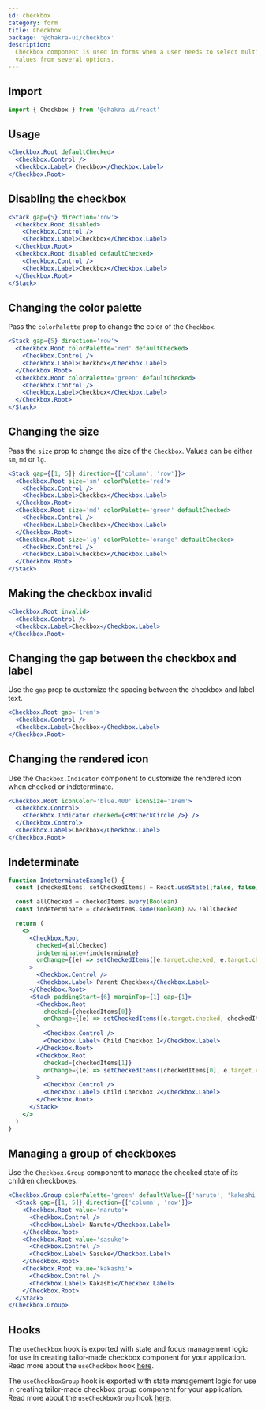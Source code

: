 ```yaml
---
id: checkbox
category: form
title: Checkbox
package: '@chakra-ui/checkbox'
description:
  Checkbox component is used in forms when a user needs to select multiple
  values from several options.
---
```


## Import

```js
import { Checkbox } from '@chakra-ui/react'
```

## Usage

```jsx
<Checkbox.Root defaultChecked>
  <Checkbox.Control />
  <Checkbox.Label> Checkbox</Checkbox.Label>
</Checkbox.Root>
```

## Disabling the checkbox

```jsx
<Stack gap={5} direction='row'>
  <Checkbox.Root disabled>
    <Checkbox.Control />
    <Checkbox.Label>Checkbox</Checkbox.Label>
  </Checkbox.Root>
  <Checkbox.Root disabled defaultChecked>
    <Checkbox.Control />
    <Checkbox.Label>Checkbox</Checkbox.Label>
  </Checkbox.Root>
</Stack>
```

## Changing the color palette

Pass the `colorPalette` prop to change the color of the `Checkbox`.

```jsx
<Stack gap={5} direction='row'>
  <Checkbox.Root colorPalette='red' defaultChecked>
    <Checkbox.Control />
    <Checkbox.Label>Checkbox</Checkbox.Label>
  </Checkbox.Root>
  <Checkbox.Root colorPalette='green' defaultChecked>
    <Checkbox.Control />
    <Checkbox.Label>Checkbox</Checkbox.Label>
  </Checkbox.Root>
</Stack>
```

## Changing the size

Pass the `size` prop to change the size of the `Checkbox`. Values can be either
`sm`, `md` or `lg`.

```jsx
<Stack gap={[1, 5]} direction={['column', 'row']}>
  <Checkbox.Root size='sm' colorPalette='red'>
    <Checkbox.Control />
    <Checkbox.Label>Checkbox</Checkbox.Label>
  </Checkbox.Root>
  <Checkbox.Root size='md' colorPalette='green' defaultChecked>
    <Checkbox.Control />
    <Checkbox.Label>Checkbox</Checkbox.Label>
  </Checkbox.Root>
  <Checkbox.Root size='lg' colorPalette='orange' defaultChecked>
    <Checkbox.Control />
    <Checkbox.Label>Checkbox</Checkbox.Label>
  </Checkbox.Root>
</Stack>
```

## Making the checkbox invalid

```jsx
<Checkbox.Root invalid>
  <Checkbox.Control />
  <Checkbox.Label>Checkbox</Checkbox.Label>
</Checkbox.Root>
```

## Changing the gap between the checkbox and label

Use the `gap` prop to customize the spacing between the checkbox and label text.

```jsx
<Checkbox.Root gap='1rem'>
  <Checkbox.Control />
  <Checkbox.Label>Checkbox</Checkbox.Label>
</Checkbox.Root>
```

## Changing the rendered icon

Use the `Checkbox.Indicator` component to customize the rendered icon when
checked or indeterminate.

```jsx
<Checkbox.Root iconColor='blue.400' iconSize='1rem'>
  <Checkbox.Control>
    <Checkbox.Indicator checked={<MdCheckCircle />} />
  </Checkbox.Control>
  <Checkbox.Label>Checkbox</Checkbox.Label>
</Checkbox.Root>
```

## Indeterminate

```jsx
function IndeterminateExample() {
  const [checkedItems, setCheckedItems] = React.useState([false, false])

  const allChecked = checkedItems.every(Boolean)
  const indeterminate = checkedItems.some(Boolean) && !allChecked

  return (
    <>
      <Checkbox.Root
        checked={allChecked}
        indeterminate={indeterminate}
        onChange={(e) => setCheckedItems([e.target.checked, e.target.checked])}
      >
        <Checkbox.Control />
        <Checkbox.Label> Parent Checkbox</Checkbox.Label>
      </Checkbox.Root>
      <Stack paddingStart={6} marginTop={1} gap={1}>
        <Checkbox.Root
          checked={checkedItems[0]}
          onChange={(e) => setCheckedItems([e.target.checked, checkedItems[1]])}
        >
          <Checkbox.Control />
          <Checkbox.Label> Child Checkbox 1</Checkbox.Label>
        </Checkbox.Root>
        <Checkbox.Root
          checked={checkedItems[1]}
          onChange={(e) => setCheckedItems([checkedItems[0], e.target.checked])}
        >
          <Checkbox.Control />
          <Checkbox.Label> Child Checkbox 2</Checkbox.Label>
        </Checkbox.Root>
      </Stack>
    </>
  )
}
```

## Managing a group of checkboxes

Use the `Checkbox.Group` component to manage the checked state of its children
checkboxes.

```jsx
<Checkbox.Group colorPalette='green' defaultValue={['naruto', 'kakashi']}>
  <Stack gap={[1, 5]} direction={['column', 'row']}>
    <Checkbox.Root value='naruto'>
      <Checkbox.Control />
      <Checkbox.Label> Naruto</Checkbox.Label>
    </Checkbox.Root>
    <Checkbox.Root value='sasuke'>
      <Checkbox.Control />
      <Checkbox.Label> Sasuke</Checkbox.Label>
    </Checkbox.Root>
    <Checkbox.Root value='kakashi'>
      <Checkbox.Control />
      <Checkbox.Label> Kakashi</Checkbox.Label>
    </Checkbox.Root>
  </Stack>
</Checkbox.Group>
```

## Hooks

The `useCheckbox` hook is exported with state and focus management logic for use
in creating tailor-made checkbox component for your application. Read more about
the `useCheckbox` hook [here](/docs/styled-system/component-hooks/use-checkbox).

The `useCheckboxGroup` hook is exported with state management logic for use in
creating tailor-made checkbox group component for your application. Read more
about the `useCheckboxGroup` hook
[here](/docs/styled-system/component-hooks/use-checkbox-group).
